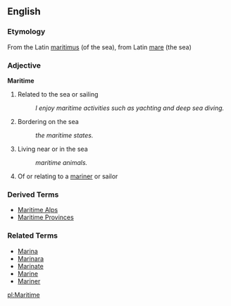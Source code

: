==English==
===Etymology===
From the Latin [[maritimus]] (of the sea), from Latin [[mare]] (the sea)
===Adjective===
'''Maritime'''
#Related to the sea or sailing
#: ''I enjoy maritime activities such as yachting and deep sea diving.''
#Bordering on the sea
#: ''the maritime states.''
#Living near or in the sea
#: ''maritime animals.''
#Of or relating to a [[mariner]] or sailor
===Derived Terms===
*[[Maritime Alps]]
*[[Maritime Province]]s
===Related Terms===
*[[Marina]]
*[[Marinara]]
*[[Marinate]]
*[[Marine]]
*[[Mariner]]

[[pl:Maritime]]